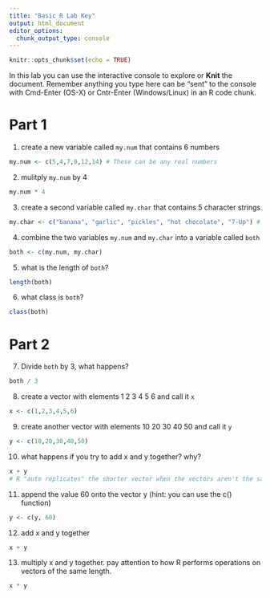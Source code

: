 ```yaml
---
title: "Basic R Lab Key"
output: html_document
editor_options: 
  chunk_output_type: console
---
```


```r
knitr::opts_chunk$set(echo = TRUE)
```



In this lab you can use the interactive console to explore or **Knit** the document. 
Remember anything you type here can be "sent" to the console with Cmd-Enter (OS-X) or Cntr-Enter (Windows/Linux) in an R code chunk.


# Part 1

1. create a new variable called `my.num` that contains 6 numbers
```r
my.num <- c(5,4,7,8,12,14) # These can be any real numbers
```

2. mulitply `my.num` by 4
```r
my.num * 4 
```


3. create a second variable called `my.char` that contains 5 character strings
```r
my.char <- c("banana", "garlic", "pickles", "hot chocolate", "7-Up") # Again,these can be anything
```


4. combine the two variables `my.num` and `my.char` into a variable called `both`
```r
both <- c(my.num, my.char)
```

5. what is the length of `both`?
```r
length(both)
```


6. what class is `both`?
```r
class(both)
```


# Part 2

7. Divide `both` by 3, what happens?
```r
both / 3
```

8. create a vector with elements 1 2 3 4 5 6 and call it `x`
```r
x <- c(1,2,3,4,5,6)
```


9. create another vector with elements 10 20 30 40 50 and call it `y`
```r
y <- c(10,20,30,40,50)
```


10. what happens if you try to add x and y together? why?
```r
x + y
# R "auto replicates" the shorter vector when the vectors aren't the same length - this is not what we want!
```


11. append the value 60 onto the vector y (hint: you can use the c() function)
```r
y <- c(y, 60)
```

12. add x and y together
```r
x + y
```


13. multiply x and y together. pay attention to how R performs operations on vectors of the same length.
```r
x * y
```


